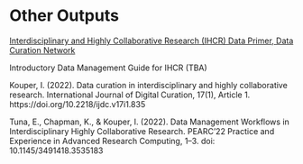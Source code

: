# Other Outputs

[Interdisciplinary and Highly Collaborative Research (IHCR) Data Primer, Data Curation Network](https://bit.ly/3PUD9GK)

Introductory Data Management Guide for IHCR (TBA)

Kouper, I. (2022). Data curation in interdisciplinary and highly collaborative research. International Journal of Digital Curation, 17(1), Article 1. https://doi.org/10.2218/ijdc.v17i1.835

Tuna, E., Chapman, K., & Kouper, I. (2022). Data Management Workflows in Interdisciplinary Highly Collaborative Research. PEARC'22 Practice and Experience in Advanced Research Computing, 1–3. doi: 10.1145/3491418.3535183





